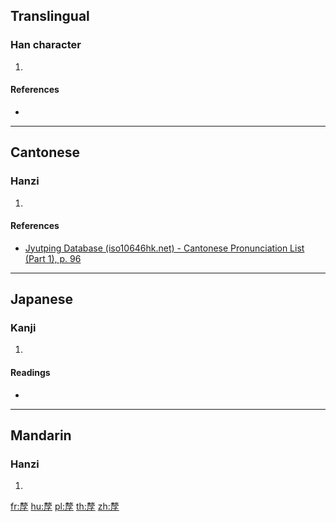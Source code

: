 ==Translingual==

===Han character===
{{Han char|rn=39|rad=子|as=11|sn=14|four=58247|canj=JKMND|ids=⿸𠩺子}}

# {{defn|Han|sort=子11}}

====References====
* {{Han ref|kx=0280.220|dkj=07022|dj=0549.210|hdz=21018.140|uh=5B77|ud=23415|bh=E17D|bd=57725}}

----

==Cantonese==

===Hanzi===
{{yue-hanzi|jyut=[[lei4]]|y=lei4}}

# {{defn|lang=yue|sort=子11}}

====References====
* [http://www.iso10646hk.net/jp/document/download.jsp Jyutping Database (iso10646hk.net) - Cantonese Pronunciation List (Part 1), p. 96]

----

==Japanese==

===Kanji===
{{ja-kanji|grade=|rs=子11}}

# {{defn|lang=ja|sort=子11}}

====Readings====
* {{ja-readings|on=[[り]] (ri)|kun=[[ふたご]] (futago)}}

----

==Mandarin==

===Hanzi===
{{cmn-hanzi|pin=[[lí]] ([[li2]]), [[rù]] ([[ru4]])|wg=li<sup>2</sup>, ju<sup>4</sup>}}

# {{defn|lang=cmn|sort=子11}}

[[fr:孷]]
[[hu:孷]]
[[pl:孷]]
[[th:孷]]
[[zh:孷]]